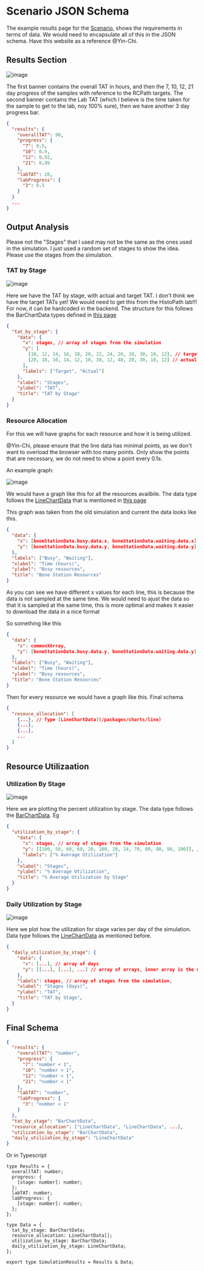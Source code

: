 # Scenario JSON Schema

The example results page for the [Scenario](https://digital-twin-web-delta.vercel.app/digital-hospital/jobs/results?id=job-2),
shows the requirements in terms of data. We would need to encapsulate all of this in the JSON schema. Have this website as a reference @Yin-Chi.

## Results Section

![image](./img/results.png)

The first banner contains the overall TAT in hours, and then the 7, 10, 12, 21 day progress of the samples with reference to the RCPath
targets. The second banner contains the Lab TAT (which I believe is the time taken for the sample to get to the lab, noy 100% sure), then we have another 3 day progress bar.

```json filename="JSON Schema"
{
  "results": {
    "overallTAT": 90,
    "progress": {
      "7": 0.5,
      "10": 0.9,
      "12": 0.92,
      "21": 0.99
    },
    "labTAT": 20,
    "labProgress": {
      "3": 0.5
    }
  }
  ...
}
```

## Output Analysis


<Callout>
  Please not the "Stages" that I used may not be the same as the ones used in
  the simulation. I just used a random set of stages to show the idea. Please
  use the stages from the simulation.
</Callout>

### TAT by Stage

![image](./img/tat_by_stage.png)

Here we have the TAT by stage, with actual and target TAT.
I don't think we have the target TATs yet! We would need to get this from the HistoPath lab!!! For now, it can be hardcoded in the backend. The structure for this follows the BarChartData types defined in [this page](/packages/charts/bar)

```json filename="JSON Schema"
{
  "tat_by_stage": {
    "data": {
      "x": stages, // array of stages from the simulation
      "y": [
        [10, 12, 14, 16, 18, 20, 22, 24, 26, 28, 30, 10, 12], // target TAT
        [20, 18, 16, 14, 12, 10, 30, 12, 40, 20, 30, 10, 12] // actual TAT
      ],
      "labels": ["Target", "Actual"]
    },
    "xlabel": "Stages",
    "ylabel": "TAT",
    "title": "TAT by Stage"
  }
}
```

### Resource Allocation

For this we will have graphs for each resource and how it is being utilized.

<Callout type="warning">
  @Yin-Chi, please ensure that the line data has minimal points, as we don't
  want to overload the browser with too many points. Only show the points that
  are necessary, we do not need to show a point every 0.1s.
</Callout>

An example graph:

![image](./img/resource_allocation.png)

We would have a graph like this for all the resources availbile. The data type follows the [LineChartData](/packages/charts/line) that is mentioned in
[this page](/packages/charts/line)

This graph was taken from the old simulation and current the data looks like this.

```json
{
  "data": {
    "x": [boneStationData.busy.data.x, boneStationData.waiting.data.x],
    "y": [boneStationData.busy.data.y, boneStationData.waiting.data.y] // array of arrays
  },
  "labels": ["Busy", "Waiting"],
  "xlabel": "Time (hours)",
  "ylabel": "Busy resources",
  "title": "Bone Station Resources"
}
```

As you can see we have different x values for each line, this is because the data is not sampled at the same time. We would need to
ajust the data so that it is sampled at the same time, this is more optimal and makes it easier to download the data in a nice format

So something like this

```json
{
  "data": {
    "x": commonXArray,
    "y": [boneStationData.busy.data.y, boneStationData.waiting.data.y] // array of arrays
  },
  "labels": ["Busy", "Waiting"],
  "xlabel": "Time (hours)",
  "ylabel": "Busy resources",
  "title": "Bone Station Resources"
}
```

Then for every resource we would have a graph like this. Final schema.

```json filename="JSON Schema"
{
  "resouce_allocation": [
    {...}, // Type [LineChartData](/packages/charts/line)
    {...},
    {...},
    ...
  ]
}
```

## Resource Utilizaation

### Utilization By Stage

![image](./img/utilization_by_stage.png)

Here we are plotting the percent utilization by stage. The data type follows the [BarChartData](/packages/charts/bar). Eg

```json filename="JSON Schema"
{
  "utilization_by_stage": {
    "data": {
      "x": stages, // array of stages from the simulation
      "y": [[100, 50, 60, 60, 20, 100, 20, 24, 70, 80, 80, 90, 100]], // array of arrays, inner array is the utilization for each stage
      "labels": ["% Average Utilization"]
    },
    "xlabel": "Stages",
    "ylabel": "% Average Utilization",
    "title": "% Average Utilization by Stage"
  }
}
```

### Daily Utilization by Stage

![image](./img/daily_utilization_by_stage.png)

Here we plot how the utilization for stage varies per day of the simulation. Data type follows the [LineChartData](/packages/charts/line) as mentioned before.

```json filename="JSON Schema"
{
  "daily_utilization_by_stage": {
    "data": {
      "x": [...], // array of days
      "y": [[...], [...], ...] // array of arrays, inner array is the utilization for each stage
    },
    "labels": stages, // array of stages from the simulation,
    "xlabel": "Stages (days)",
    "ylabel": "TAT",
    "title": "TAT by Stage",
  }
}
```

## Final Schema

```json filename="Final Schema"
{
  "results": {
    "overallTAT": "number",
    "progress": {
      "7": "number < 1",
      "10": "number < 1",
      "12": "number < 1",
      "21": "number < 1"
    },
    "labTAT": "number",
    "labProgress": {
      "3": "number < 1"
    }
  },
  "tat_by_stage": "BarChartData",
  "resource_allocation": ["LineChartData", "LineChartData", ...],
  "utilization_by_stage": "BarChartData",
  "daily_utilization_by_stage": "LineChartData"
}
```

Or in Typescript

```tsx
type Results = {
  overallTAT: number;
  progress: {
    [stage: number]: number;
  };
  labTAT: number;
  labProgress: {
    [stage: number]: number;
  };
};

type Data = {
  tat_by_stage: BarChartData;
  resource_allocation: LineChartData[];
  utilization_by_stage: BarChartData;
  daily_utilization_by_stage: LineChartData;
};

export type SimulationResults = Results & Data;
```
